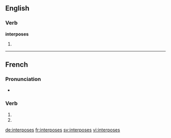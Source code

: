 {{also|interposés}}
==English==

===Verb===
'''interposes'''

# {{third-person singular of|interpose}}

----

==French==

===Pronunciation===
* {{homophones|interpose|interposent}}

===Verb===
{{fr-verb-form}}

# {{conjugation of|interposer||2|s|pres|ind|lang=fr}}
# {{conjugation of|interposer||2|s|pres|sub|lang=fr}}

[[de:interposes]]
[[fr:interposes]]
[[sv:interposes]]
[[vi:interposes]]